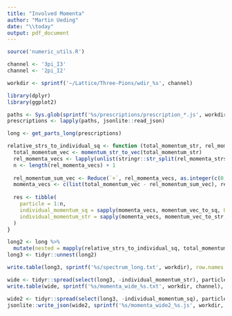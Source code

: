 ```yaml
---
title: "Involved Momenta"
author: "Martin Ueding"
date: "\\today"
output: pdf_document
---
```


```r
source('numeric_utils.R')

channel <- '3pi_I3'
channel <- '2pi_I2'

workdir <- sprintf('~/Lattice/Three-Pions/wdir_%s', channel)

library(dplyr)
library(ggplot2)
```

```r
paths <- Sys.glob(sprintf('%s/prescriptions/prescription_*.js', workdir))
prescriptions <- lapply(paths, jsonlite::read_json)
```

```r
long <- get_parts_long(prescriptions)
```

```r
relative_strs_to_individual_sq <- function (total_momentum_str, rel_momenta_strs) {
  total_momentum_vec <- momentum_str_to_vec(total_momentum_str)
  rel_momenta_vecs <- lapply(unlist(stringr::str_split(rel_momenta_strs, ',')), momentum_str_to_vec)
  n <- length(rel_momenta_vecs) + 1
  
  rel_momentum_sum_vec <- Reduce(`+`, rel_momenta_vecs, as.integer(c(0, 0, 0)))
  momenta_vecs <- c(list(total_momentum_vec - rel_momentum_sum_vec), rel_momenta_vecs)
  
  res <- tibble(
    particle = 1:n,
    individual_momentum_sq = sapply(momenta_vecs, momentum_vec_to_sq, USE.NAMES = FALSE),
    individual_momentum_str = sapply(momenta_vecs, momentum_vec_to_str, USE.NAMES = FALSE)
  )
}
```

```r
long2 <- long %>%
  mutate(nested = mapply(relative_strs_to_individual_sq, total_momentum_str, rel_momenta_str, SIMPLIFY = FALSE, USE.NAMES = FALSE))
long3 <- tidyr::unnest(long2)
```

```r
write.table(long3, sprintf('%s/spectrum_long.txt', workdir), row.names = FALSE)
```

```r
wide <- tidyr::spread(select(long3, -individual_momentum_str), particle, individual_momentum_sq, sep = '_')
write.table(wide, sprintf('%s/momenta_wide_%s.txt', workdir, channel), row.names = FALSE)
```

```r
wide2 <- tidyr::spread(select(long3, -individual_momentum_sq), particle, individual_momentum_str, sep = '_')
jsonlite::write_json(wide2, sprintf('%s/momenta_wide2_%s.js', workdir, channel))
```